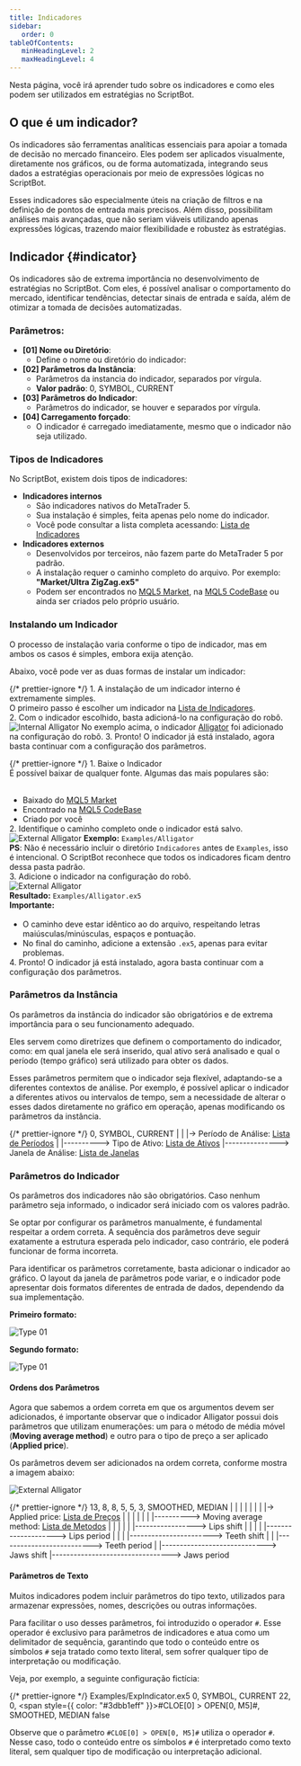 ```yaml
---
title: Indicadores
sidebar:
   order: 0
tableOfContents:
   minHeadingLevel: 2
   maxHeadingLevel: 4
---
```



Nesta página, você irá aprender tudo sobre os indicadores e como eles podem ser utilizados em estratégias no ScriptBot.

## O que é um indicador?

Os indicadores são ferramentas analíticas essenciais para apoiar a tomada de decisão no mercado financeiro. Eles podem ser aplicados visualmente, diretamente nos gráficos, ou de forma automatizada, integrando seus dados a estratégias operacionais por meio de expressões lógicas no ScriptBot.

Esses indicadores são especialmente úteis na criação de filtros e na definição de pontos de entrada mais precisos. Além disso, possibilitam análises mais avançadas, que não seriam viáveis utilizando apenas expressões lógicas, trazendo maior flexibilidade e robustez às estratégias.

## Indicador \{#indicator\}

Os indicadores são de extrema importância no desenvolvimento de estratégias no ScriptBot. Com eles, é possível analisar o comportamento do mercado, identificar tendências, detectar sinais de entrada e saída, além de otimizar a tomada de decisões automatizadas.

### Parâmetros:

-  **[01] Nome ou Diretório**:
   -  Define o nome ou diretório do indicador:
-  **[02] Parâmetros da Instância**:
   -  Parâmetros da instancia do indicador, separados por vírgula.
   -  **Valor padrão**: 0, SYMBOL, CURRENT
-  **[03] Parâmetros do Indicador**:
   -  Parâmetros do indicador, se houver e separados por vírgula.
-  **[04] Carregamento forçado**:
   -  O indicador é carregado imediatamente, mesmo que o indicador não seja utilizado.

### Tipos de Indicadores

No ScriptBot, existem dois tipos de indicadores:

-  **Indicadores internos**
   -  São indicadores nativos do MetaTrader 5.
   -  Sua instalação é simples, feita apenas pelo nome do indicador.
   -  Você pode consultar a lista completa acessando: [Lista de Indicadores](/references/indicators/)
-  **Indicadores externos**
   -  Desenvolvidos por terceiros, não fazem parte do MetaTrader 5 por padrão.
   -  A instalação requer o caminho completo do arquivo. Por exemplo: **"Market/Ultra ZigZag.ex5"**
   -  Podem ser encontrados no [MQL5 Market](https://www.mql5.com/pt/market/mt5/indicator), na [MQL5 CodeBase](https://www.mql5.com/pt/code/mt5/indicators) ou ainda ser criados pelo próprio usuário.

### Instalando um Indicador

O processo de instalação varia conforme o tipo de indicador, mas em ambos os casos é simples, embora exija atenção.

Abaixo, você pode ver as duas formas de instalar um indicador:

{/* prettier-ignore */}
<Spoiler title="Indicadores Internos">
   <Steps>
      1. A instalação de um indicador interno é extremamente simples.  
         O primeiro passo é escolher um indicador na [Lista de Indicadores](/references/indicators/).  
      2. Com o indicador escolhido, basta adicioná-lo na configuração do robô.
         <ImgFrame>![Internal Alligator](@src/assets/IndAlligator.png)</ImgFrame>
         No exemplo acima, o indicador [Alligator](/references/indicators/#alligator) foi adicionado na configuração do robô.
      3. Pronto! O indicador já está instalado, agora basta continuar com a configuração dos parâmetros.
   </Steps>
</Spoiler>

{/* prettier-ignore */}
<Spoiler title="Indicadores Externos">
   <Steps>
      1. Baixe o Indicador  
         É possível baixar de qualquer fonte. Algumas das mais populares são:  
         <ul style="margin: 0;">  
            <li>Baixado do [MQL5 Market](https://www.mql5.com/pt/market/mt5/indicator)</li>
            <li>Encontrado na [MQL5 CodeBase](https://www.mql5.com/pt/code/mt5/indicators)</li>
            <li>Criado por você</li>
         </ul>
      2. Identifique o caminho completo onde o indicador está salvo.
         <ImgFrame center>![External Alligator](@src/assets/IndAlligatorExternalExplorer.png)</ImgFrame>
         **Exemplo:** `Examples/Alligator`  
         **PS**: Não é necessário incluir o diretório `Indicadores` antes de `Examples`, isso é intencional. O ScriptBot reconhece que todos os indicadores ficam dentro dessa pasta padrão.  
      3. Adicione o indicador na configuração do robô.  
         <ImgFrame center>![External Alligator](@src/assets/IndAlligatorExternal.png)</ImgFrame>  
         **Resultado:** `Examples/Alligator.ex5`  
         **Importante:**  
         <ul style="margin: 0;">  
            <li>O caminho deve estar idêntico ao do arquivo, respeitando letras maiúsculas/minúsculas, espaços e pontuação.</li>
            <li>No final do caminho, adicione a extensão `.ex5`, apenas para evitar problemas.</li>
         </ul>
      4. Pronto! O indicador já está instalado, agora basta continuar com a configuração dos parâmetros.
   </Steps>
</Spoiler>

### Parâmetros da Instância

Os parâmetros da instância do indicador são obrigatórios e de extrema importância para o seu funcionamento adequado.

Eles servem como diretrizes que definem o comportamento do indicador, como: em qual janela ele será inserido, qual ativo será analisado e qual o período (tempo gráfico) será utilizado para obter os dados.

Esses parâmetros permitem que o indicador seja flexível, adaptando-se a diferentes contextos de análise. Por exemplo, é possível aplicar o indicador a diferentes ativos ou intervalos de tempo, sem a necessidade de alterar o esses dados diretamente no gráfico em operação, apenas modificando os parâmetros da instância.

{/* prettier-ignore */}
<Preview title="Entendendo os Parâmetros:"> 
   <FreeMark>
      0, SYMBOL, CURRENT
      |    |        |-\> Período de Análise: [Lista de Períodos](/references/constants/#periods)
      |    |----------\> Tipo de Ativo: [Lista de Ativos](/references/constants/#symbols)
      |---------------\> Janela de Análise: [Lista de Janelas](/references/constants/#windows)
   </FreeMark>
</Preview>

### Parâmetros do Indicador

Os parâmetros dos indicadores não são obrigatórios. Caso nenhum parâmetro seja informado, o indicador será iniciado com os valores padrão.

Se optar por configurar os parâmetros manualmente, é fundamental respeitar a ordem correta. A sequência dos parâmetros deve seguir exatamente a estrutura esperada pelo indicador, caso contrário, ele poderá funcionar de forma incorreta.

Para identificar os parâmetros corretamente, basta adicionar o indicador ao gráfico. O layout da janela de parâmetros pode variar, e o indicador pode apresentar dois formatos diferentes de entrada de dados, dependendo da sua implementação.

**Primeiro formato:**

<ImgFrame>![Type 01](@src/assets/IndParamsType1.png)</ImgFrame>

**Segundo formato:**

<ImgFrame>![Type 01](@src/assets/IndParamsType2.png)</ImgFrame>

#### Ordens dos Parâmetros

Agora que sabemos a ordem correta em que os argumentos devem ser adicionados, é importante observar que o indicador Alligator possui dois parâmetros que utilizam enumerações: um para o método de média móvel (**Moving average method**) e outro para o tipo de preço a ser aplicado (**Applied price**).

Os parâmetros devem ser adicionados na ordem correta, conforme mostra a imagem abaixo:

<ImgFrame center>![External Alligator](@src/assets/IndAlligatorExternal.png)</ImgFrame>

{/* prettier-ignore */}
<Preview title="Entendendo os Parâmetros:"> 
   <FreeMark>
      13, 8, 8, 5, 5, 3, SMOOTHED, MEDIAN
      |   |  |  |  |  |      |        |-> Applied price: [Lista de Preços](/references/enumerators/#prices)
      |   |  |  |  |  |      |----------> Moving average method: [Lista de Metodos](/references/enumerators/#methods)
      |   |  |  |  |  |-----------------> Lips shift
      |   |  |  |  |--------------------> Lips period
      |   |  |  |-----------------------> Teeth shift
      |   |  |--------------------------> Teeth period
      |   |-----------------------------> Jaws shift
      |---------------------------------> Jaws period
   </FreeMark>
</Preview>

#### Parâmetros de Texto

Muitos indicadores podem incluir parâmetros do tipo texto, utilizados para armazenar expressões, nomes, descrições ou outras informações.

Para facilitar o uso desses parâmetros, foi introduzido o operador `#`. Esse operador é exclusivo para parâmetros de indicadores e atua como um delimitador de sequência, garantindo que todo o conteúdo entre os símbolos `#` seja tratado como texto literal, sem sofrer qualquer tipo de interpretação ou modificação.

Veja, por exemplo, a seguinte configuração fictícia:

{/* prettier-ignore */}
<Preview title="Entendendo os Parâmetros:"> 
   <Params>
      <Param input="[01] Nome ou Diretório:">Examples/ExpIndicator.ex5</Param>
      <Param input="[02] Parâmetros da Instância:">0, SYMBOL, CURRENT</Param>
      <Param input="[03] Parâmetros do Indicador:">22, 0, <span style={{ color: "#3dbb1eff" }}>#CLOE[0] > OPEN[0, M5]#</span>, SMOOTHED, MEDIAN</Param>
      <Param input="[04] Carregamento forçado:">false</Param>
   </Params>
</Preview>

Observe que o parâmetro `#CLOE[0] > OPEN[0, M5]#` utiliza o operador `#`. Nesse caso, todo o conteúdo entre os símbolos `#` é interpretado como texto literal, sem qualquer tipo de modificação ou interpretação adicional.

